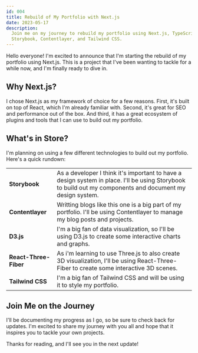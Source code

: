 ```yaml
---
id: 004
title: Rebuild of My Portfolio with Next.js
date: 2023-05-17
description:
  Join me on my journey to rebuild my portfolio using Next.js, TypeScript,
  Storybook, Contentlayer, and Tailwind CSS.
---
```


Hello everyone! I'm excited to announce that I'm starting the rebuild of my
portfolio using Next.js. This is a project that I've been wanting to tackle for
a while now, and I'm finally ready to dive in.

## Why Next.js?

I chose Next.js as my framework of choice for a few reasons. First, it's built
on top of React, which I'm already familiar with. Second, it's great for SEO and
performance out of the box. And third, it has a great ecosystem of plugins and
tools that I can use to build out my portfolio.

## What's in Store?

I'm planning on using a few different technologies to build out my portfolio.
Here's a quick rundown:

|                       |                                                                                                                                                           |
| --------------------- | --------------------------------------------------------------------------------------------------------------------------------------------------------- |
| **Storybook**         | As a developer I think it's important to have a design system in place. I'll be using Storybook to build out my components and document my design system. |
| **Contentlayer**      | Writting blogs like this one is a big part of my portfolio. I'll be using Contentlayer to manage my blog posts and projects.                              |
| **D3.js**             | I'm a big fan of data visualization, so I'll be using D3.js to create some interactive charts and graphs.                                                 |
| **React-Three-Fiber** | As i'm learning to use Three.js to also create 3D visualization, I'll be using React-Three-Fiber to create some interactive 3D scenes.                    |
| **Tailwind CSS**      | I'm a big fan of Tailwind CSS and will be using it to style my portfolio.                                                                                 |

## Join Me on the Journey

I'll be documenting my progress as I go, so be sure to check back for updates.
I'm excited to share my journey with you all and hope that it inspires you to
tackle your own projects.

Thanks for reading, and I'll see you in the next update!
